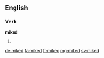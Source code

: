==English==

===Verb===
'''miked'''

# {{past of|mike}}

[[de:miked]]
[[fa:miked]]
[[fr:miked]]
[[mg:miked]]
[[sv:miked]]